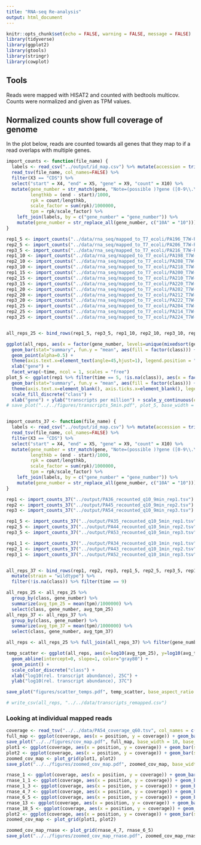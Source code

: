 ```yaml
---
title: "RNA-seq Re-analysis"
output: html_document
---
```


```r
knitr::opts_chunk$set(echo = FALSE, warning = FALSE, message = FALSE)
library(tidyverse)
library(ggplot2)
library(gtools)
library(stringr)
library(cowplot)
```

## Tools

Reads were mapped with HISAT2 and counted with bedtools multicov. Counts were normalized and given as TPM values.

## Normalized counts show full coverage of genome

In the plot below, reads are counted towards all genes that they map to if a read overlaps with multiple genes.

```r

import_counts <- function(file_name) {
  labels <- read_csv("../output/id_map.csv") %>% mutate(accession = trimws(accession))
  read_tsv(file_name, col_names=FALSE) %>%
  filter(X3 == "CDS") %>%
  select("start" = X4, "end" = X5, "gene" = X9, "count" = X10) %>%
  mutate(gene_number = str_match(gene, "Note=(possible )?gene ([0-9\\.\\-AB]*)")[,3],
         lengthkb = (end - start)/1000,
         rpk = count/lengthkb,
         scale_factor = sum(rpk)/1000000,
         tpm = rpk/scale_factor) %>%
    left_join(labels, by = c("gene_number" = "gene_number")) %>%
    mutate(gene_number = str_replace_all(gene_number, c("10A" = "10")))
} 

rep1_5 <- import_counts("../data/rna_seq/mapped_to_T7_ecoli/PA196_T7W-R1-05m_S27_L004_R1_001_sort_counts.tsv") %>% mutate(b_rep = 1, time = 5)
rep2_5 <- import_counts("../data/rna_seq/mapped_to_T7_ecoli/PA206_T7W-R2-05m_S32_L004_R1_001_sort_counts.tsv") %>% mutate(b_rep = 2, time = 5)
rep3_5 <- import_counts("../data/rna_seq/mapped_to_T7_ecoli/PA216_T7W-R3-05m_S37_L004_R1_001_sort_counts.tsv") %>% mutate(b_rep = 3, time = 5)
rep1_10 <- import_counts("../data/rna_seq/mapped_to_T7_ecoli/PA198_T7W-R1-10m_S28_L004_R1_001_sort_counts.tsv") %>% mutate(b_rep = 1, time = 10)
rep2_10 <- import_counts("../data/rna_seq/mapped_to_T7_ecoli/PA208_T7W-R2-10m_S33_L004_R1_001_sort_counts.tsv") %>% mutate(b_rep = 2, time = 10)
rep3_10 <- import_counts("../data/rna_seq/mapped_to_T7_ecoli/PA218_T7W-R3-10m_S38_L004_R1_001_sort_counts.tsv") %>% mutate(b_rep = 3, time = 10)
rep1_15 <- import_counts("../data/rna_seq/mapped_to_T7_ecoli/PA200_T7W-R1-15m_S29_L004_R1_001_sort_counts.tsv") %>% mutate(b_rep = 1, time = 15)
rep2_15 <- import_counts("../data/rna_seq/mapped_to_T7_ecoli/PA210_T7W-R2-15m_S34_L004_R1_001_sort_counts.tsv") %>% mutate(b_rep = 2, time = 15)
rep3_15 <- import_counts("../data/rna_seq/mapped_to_T7_ecoli/PA220_T7W-R3-15m_S39_L004_R1_001_sort_counts.tsv") %>% mutate(b_rep = 3, time = 15)
rep1_20 <- import_counts("../data/rna_seq/mapped_to_T7_ecoli/PA202_T7W-R1-20m_S30_L004_R1_001_sort_counts.tsv") %>% mutate(b_rep = 1, time = 20)
rep2_20 <- import_counts("../data/rna_seq/mapped_to_T7_ecoli/PA212_T7W-R2-20m_S35_L004_R1_001_sort_counts.tsv") %>% mutate(b_rep = 2, time = 20)
rep3_20 <- import_counts("../data/rna_seq/mapped_to_T7_ecoli/PA222_T7W-R3-20m_S40_L004_R1_001_sort_counts.tsv") %>% mutate(b_rep = 3, time = 20)
rep1_25 <- import_counts("../data/rna_seq/mapped_to_T7_ecoli/PA204_T7W-R1-25m_S31_L004_R1_001_sort_counts.tsv") %>% mutate(b_rep = 1, time = 25)
rep2_25 <- import_counts("../data/rna_seq/mapped_to_T7_ecoli/PA214_T7W-R2-25m_S36_L004_R1_001_sort_counts.tsv") %>% mutate(b_rep = 2, time = 25)
rep3_25 <- import_counts("../data/rna_seq/mapped_to_T7_ecoli/PA224_T7W-R3-25m_S41_L004_R1_001_sort_counts.tsv") %>% mutate(b_rep = 3, time = 25)


all_reps_25 <- bind_rows(rep1_5, rep3_5, rep1_10, rep2_10, rep3_10, rep1_15, rep2_15, rep3_15, rep1_20, rep2_20, rep3_20, rep1_25, rep2_25, rep3_25) %>% mutate(strain = "wildtype") %>% filter(time == 25)

ggplot(all_reps, aes(x = factor(gene_number, levels=unique(mixedsort(gene_number))), y = tpm)) + 
  geom_bar(stat="summary", fun.y = "mean", aes(fill = factor(class))) +
  geom_point(alpha=0.5) + 
  theme(axis.text.x=element_text(angle=45,hjust=1), legend.position = "none") +
  xlab("gene") +
  facet_wrap(~time, ncol = 1, scales = "free")
plot_5 <- ggplot(rep1 %>% filter(time == 5, !is.na(class)), aes(x = factor(gene_number, levels=unique(mixedsort(gene_number))), y = tpm)) + 
  geom_bar(stat="summary", fun.y = "mean", aes(fill = factor(class))) +
  theme(axis.text.x=element_blank(), axis.ticks.x=element_blank(), legend.position = c(0.0, 0.9)) +
  scale_fill_discrete("class") +
  xlab("gene") + ylab("transcripts per million") + scale_y_continuous(expand = c(0,0))
# save_plot("../../figures/transcripts_5min.pdf", plot_5, base_width = 12, base_height = 5)


import_counts_37 <- function(file_name) {
  labels <- read_csv("../output/id_map.csv") %>% mutate(accession = trimws(accession))
  read_tsv(file_name, col_names=FALSE) %>%
  filter(X3 == "CDS") %>%
  select("start" = X4, "end" = X5, "gene" = X9, "count" = X10) %>%
  mutate(gene_number = str_match(gene, "Note=(possible )?gene ([0-9\\.\\-AB]*)")[,3],
         lengthkb = (end - start)/1000,
         rpk = count/lengthkb,
         scale_factor = sum(rpk)/1000000,
         tpm = rpk/scale_factor) %>%
    left_join(labels, by = c("gene_number" = "gene_number")) %>%
    mutate(gene_number = str_replace_all(gene_number, c("10A" = "10")))
} 

rep1 <- import_counts_37("../output/PA36_recounted_q10_9min_rep1.tsv") %>% mutate(b_rep = 1, time = 9)
rep2 <- import_counts_37("../output/PA45_recounted_q10_9min_rep2.tsv") %>% mutate(b_rep = 2, time = 9)
rep3 <- import_counts_37("../output/PA54_recounted_q10_9min_rep3.tsv") %>% mutate(b_rep = 3, time = 9)

rep1_5 <- import_counts_37("../output/PA35_recounted_q10_5min_rep1.tsv") %>% mutate(b_rep = 1, time = 5)
rep2_5 <- import_counts_37("../output/PA44_recounted_q10_5min_rep2.tsv") %>% mutate(b_rep = 2, time = 5)
rep3_5 <- import_counts_37("../output/PA53_recounted_q10_5min_rep3.tsv") %>% mutate(b_rep = 3, time = 5)

rep1_1 <- import_counts_37("../output/PA34_recounted_q10_1min_rep1.tsv") %>% mutate(b_rep = 1, time = 1)
rep2_1 <- import_counts_37("../output/PA43_recounted_q10_1min_rep2.tsv") %>% mutate(b_rep = 2, time = 1)
rep3_1 <- import_counts_37("../output/PA52_recounted_q10_1min_rep3.tsv") %>% mutate(b_rep = 3, time = 1)


all_reps_37 <- bind_rows(rep1, rep2, rep3, rep1_5, rep2_5, rep3_5, rep1_1, rep2_1, rep3_1) %>% 
  mutate(strain = "wildtype") %>% 
  filter(!is.na(class)) %>% filter(time == 9)

all_reps_25 <- all_reps_25 %>% 
  group_by(class, gene_number) %>% 
  summarize(avg_tpm_25 = mean(tpm)/1000000) %>% 
  select(class, gene_number, avg_tpm_25)
all_reps_37 <- all_reps_37 %>% 
  group_by(class, gene_number) %>% 
  summarize(avg_tpm_37 = mean(tpm)/1000000) %>%
  select(class, gene_number, avg_tpm_37)

all_reps <- all_reps_25 %>% full_join(all_reps_37) %>% filter(gene_number != "0.4", !is.na(class))

temp_scatter <- ggplot(all_reps, aes(x=log10(avg_tpm_25), y=log10(avg_tpm_37), color=factor(class))) + 
  geom_abline(intercept=0, slope=1, color="gray80") +
  geom_point() + 
  scale_color_discrete("class") +
  xlab("log10(rel. transcript abundance), 25C") +
  ylab("log10(rel. transcript abundance), 37C")

save_plot("figures/scatter_temps.pdf", temp_scatter, base_aspect_ratio = 1.3)

# write_csv(all_reps, "../../data/transcripts_remapped.csv")
```


### Looking at individual mapped reads

```r

coverage <- read_tsv("../../data/PA54_coverage_q60.tsv", col_names = c("genome", "position", "coverage"))
full_map <- ggplot(coverage, aes(x = position, y = coverage)) + geom_bar(stat="identity") + geom_vline(xintercept = 24162) + xlim(0,40000)
save_plot("../../figures/cov_map.pdf", full_map, base_width = 10, base_height = 5)
plot1 <- ggplot(coverage, aes(x = position, y = coverage)) + geom_bar(stat="identity") + geom_vline(xintercept = 24210) + geom_vline(xintercept = 24162) + xlim(24090,24300)
plot2 <- ggplot(coverage, aes(x = position, y = coverage)) + geom_bar(stat="identity") + geom_vline(xintercept = 11161) + geom_vline(xintercept = 11203) + xlim(11000,11300)
zoomed_cov_map <- plot_grid(plot1, plot2)
save_plot("../../figures/zoomed_cov_map.pdf", zoomed_cov_map, base_width = 9, base_height = 4)

rnase_1 <- ggplot(coverage, aes(x = position, y = coverage)) + geom_bar(stat="identity") + geom_vline(xintercept = 3138) + xlim(2000,4000)
rnase_1_1 <- ggplot(coverage, aes(x = position, y = coverage)) + geom_bar(stat="identity") + geom_vline(xintercept = 5887) + xlim(5500,6500)
rnase_1_3 <- ggplot(coverage, aes(x = position, y = coverage)) + geom_bar(stat="identity") + geom_vline(xintercept = 6448) + xlim(6000,7000)
rnase_4_7 <- ggplot(coverage, aes(x = position, y = coverage)) + geom_bar(stat="identity") + geom_vline(xintercept = 13892) + xlim(13700,14000)
rnase_6_5 <- ggplot(coverage, aes(x = position, y = coverage)) + geom_bar(stat="identity") + geom_vline(xintercept = 18563) + xlim(18300,18700)
rnase_13 <- ggplot(coverage, aes(x = position, y = coverage)) + geom_bar(stat="identity") + geom_vline(xintercept = 27281) + xlim(27000,28000)
rnase_18_5 <- ggplot(coverage, aes(x = position, y = coverage)) + geom_bar(stat="identity") + geom_vline(xintercept = 36856) + xlim(36000,37000)
plot2 <- ggplot(coverage, aes(x = position, y = coverage)) + geom_bar(stat="identity") + geom_vline(xintercept = 11161) + geom_vline(xintercept = 11203) + xlim(11000,11300)
zoomed_cov_map <- plot_grid(plot1, plot2)

zoomed_cov_map_rnase <- plot_grid(rnase_4_7, rnase_6_5)
save_plot("../../figures/zoomed_cov_map_rnase.pdf", zoomed_cov_map_rnase, base_width = 9, base_height = 4)

```